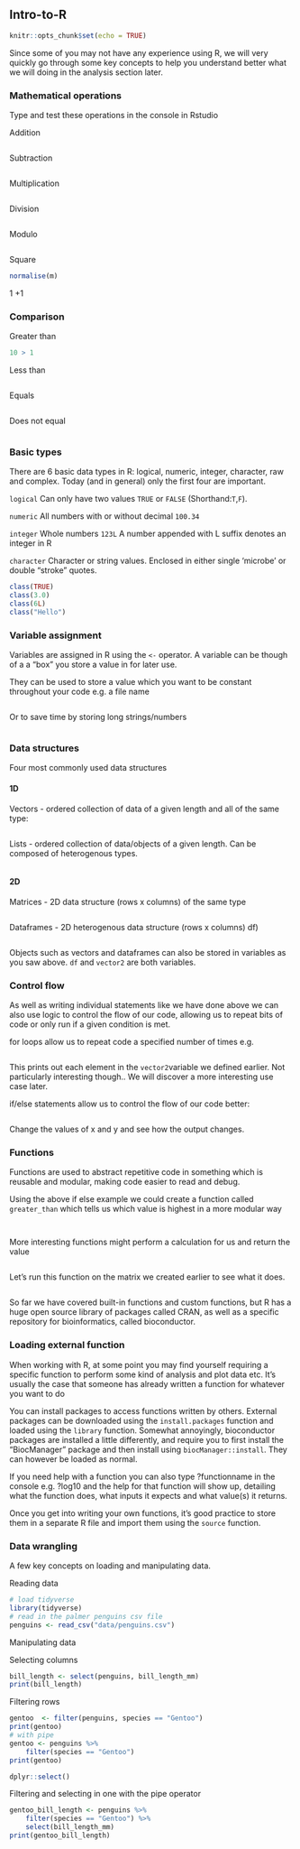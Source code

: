 ## Intro-to-R 

```{r setup, include=FALSE}
knitr::opts_chunk$set(echo = TRUE)
```

Since some of you may not have any experience using R, we will very quickly go through some key concepts to help you understand better what we will doing in the analysis section later. 

### Mathematical operations 

Type and test these operations in the console in Rstudio 

Addition

```{r}

```

Subtraction 
```{r}

```


Multiplication 
```{r}

```

Division
```{r}

```

Modulo 
```{r}

```

Square
```{r}
normalise(m)
```


1 +1 

### Comparison

Greater than
```{r}
10 > 1
```

Less than 
```{r}

```

Equals 
```{r}

```

Does not equal 
```{r}

```

### Basic types 

There are 6 basic data types in R: logical, numeric, integer, character, raw and complex. Today (and in general) only the first four are important. 

```logical``` Can only have two values ```TRUE``` or ```FALSE``` (Shorthand:```T```,```F```). 

```numeric``` All numbers with or without decimal ```100.34```

```integer``` Whole numbers ```123L``` A number appended with L suffix denotes an integer in R

```character``` Character or string values. Enclosed in either single 'microbe' or double "stroke" quotes. 

```{r}
class(TRUE)
class(3.0)
class(6L)
class("Hello")
```

### Variable assignment 

Variables are assigned in R using the ```<-``` operator. A variable can be though of a a "box" you store a value in for later use.

They can be used to store a value which you want to be constant throughout your code e.g. a file name 
```{r}

```
Or to save time by storing long strings/numbers 

```{r}

```

### Data structures 

Four most commonly used data structures 

#### 1D
Vectors - ordered collection of data of a given length and all of the same type:

```{r}

```

Lists - ordered collection of data/objects of a given length. Can be composed of heterogenous types. 

```{r}

```

#### 2D 

Matrices - 2D data structure (rows x columns) of the same type

```{r}

```

Dataframes - 2D heterogenous data structure (rows x columns)
df) 

```{r}

```

Objects such as vectors and dataframes can also be stored in variables as you saw above. ```df``` and ```vector2``` are both variables. 

### Control flow

As well as writing individual statements like we have done above we can also use logic to control the flow of our code, allowing us to repeat bits of code or only run if a given condition is met. 

for loops allow us to repeat code a specified number of times e.g.

```{r}

```

This prints out each element in the ```vector2```variable we defined earlier. Not particularly interesting though.. 
We will discover a more interesting use case later. 

if/else statements allow us to control the flow of our code better: 

```{r}

```

Change the values of x and y and see how the output changes. 

### Functions 

Functions are used to abstract repetitive code in something which is reusable and modular, making code easier to read and debug. 

Using the above if else example we could create a function called ```greater_than``` which tells us which value is highest in a more modular way

```{r}

```

```{r}

```

More interesting functions might perform a calculation for us and return the value 

```{r}

```

Let's run this function on the matrix we created earlier to see what it does. 

```{r}

```

So far we have covered built-in functions and custom functions, but R has a huge 
open source library of packages called CRAN, as well as a specific repository
for bioinformatics, called bioconductor. 

### Loading external function 

When working with R, at some point you may find yourself requiring a specific 
function to perform some kind of analysis and plot data etc. It's usually the 
case that someone has already written a function for whatever you want to do

You can install packages to access functions written by others. 
External packages can be downloaded using the ```install.packages``` function 
and loaded using the ```library``` function. Somewhat annoyingly, bioconductor
packages are installed a little differently, and require you to first install
the "BiocManager" package and then install using ```biocManager::install```. They
can however be loaded as normal. 

If you need help with a function you can also type ?functionname in the console e.g. ?log10 and the help for that function will show up, detailing what the function does, what inputs it expects and what value(s) it returns. 

Once you get into writing your own functions, it's good practice to store them
in a separate R file and import them using the ```source``` function. 

### Data wrangling 

A few key concepts on loading and manipulating data. 

Reading data 

```{r}
# load tidyverse
library(tidyverse)
# read in the palmer penguins csv file 
penguins <- read_csv("data/penguins.csv")
```

Manipulating data 

Selecting columns 

```{r}
bill_length <- select(penguins, bill_length_mm) 
print(bill_length)
```

Filtering rows 

```{r}
gentoo  <- filter(penguins, species == "Gentoo")
print(gentoo)
# with pipe 
gentoo <- penguins %>%
    filter(species == "Gentoo")
print(gentoo)

dplyr::select()
```

Filtering and selecting in one with the pipe operator 

```{r}
gentoo_bill_length <- penguins %>%
    filter(species == "Gentoo") %>%
    select(bill_length_mm)
print(gentoo_bill_length)
```